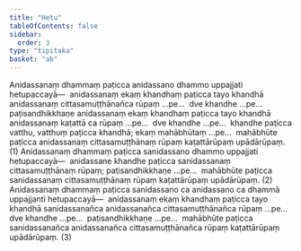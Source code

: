```yaml
---
title: "Hetu"
tableOfContents: false
sidebar:
  order: 3
type: "tipitaka"
basket: "ab"
---
```



<DynamicBreadcrumb />

<Division number="18">

<Paragraph number="579">
Anidassanaṃ dhammaṃ paṭicca anidassano dhammo uppajjati hetupaccayā—  anidassanaṃ ekaṃ khandhaṃ paṭicca tayo khandhā anidassanaṃ cittasamuṭṭhānañca rūpaṃ …pe…  dve khandhe …pe…  paṭisandhikkhaṇe anidassanaṃ ekaṃ khandhaṃ paṭicca tayo khandhā anidassanaṃ kaṭattā ca rūpaṃ …pe…  dve khandhe …pe…  khandhe paṭicca vatthu, vatthuṃ paṭicca khandhā; ekaṃ mahābhūtaṃ …pe…  mahābhūte paṭicca anidassanaṃ cittasamuṭṭhānaṃ rūpaṃ kaṭattārūpaṃ upādārūpaṃ. (1)
</Paragraph>

<Paragraph number="580">
Anidassanaṃ dhammaṃ paṭicca sanidassano dhammo uppajjati hetupaccayā—  anidassane khandhe paṭicca sanidassanaṃ cittasamuṭṭhānaṃ rūpaṃ; paṭisandhikkhaṇe …pe…  mahābhūte paṭicca sanidassanaṃ cittasamuṭṭhānaṃ rūpaṃ kaṭattārūpaṃ upādārūpaṃ. (2)
</Paragraph>

<Paragraph number="581">
Anidassanaṃ dhammaṃ paṭicca sanidassano ca anidassano ca dhammā uppajjanti hetupaccayā—  anidassanaṃ ekaṃ khandhaṃ paṭicca tayo khandhā sanidassanañca anidassanañca cittasamuṭṭhānañca rūpaṃ …pe…  dve khandhe …pe…  paṭisandhikkhaṇe …pe…  mahābhūte paṭicca sanidassanañca anidassanañca cittasamuṭṭhānañca rūpaṃ kaṭattārūpaṃ upādārūpaṃ. (3)
</Paragraph>
</Division>